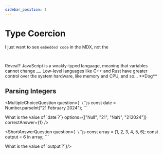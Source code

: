 ```yaml
---
sidebar_position: 1
---
```



# Type Coercion

I just want to see `embedded code` in the MDX, not the

<TrueFalseQuestion
    question="JavaScript is a strongly-typed language."
    correctAnswer={false}
/>
<br />

<Accordion title="Explanation">
    Reveal? JavaScript is a weakly-typed language, meaning that variables cannot
    change __. Low-level languages like C++ and Rust have greater control over
    the system hardware, like memory and CPU, and so... **Dog**
</Accordion>

## Parsing Integers

<MultipleChoiceQuestion
  question={`
\`\`\`js
const date = Number.parseInt("21 February 2024");
\`\`\`

What is the value of \`date\`?`}
options={["Null", "21", "NaN", "212024"]}
correctAnswer={1}
/>

<ShortAnswerQuestion   question={`
\`\`\`js
const array = [1, 2, 3, 4, 5, 6];
const output = 6 in array;
\`\`\`

What is the value of \`output\`?`}/>

<TestComponent />
<br />
